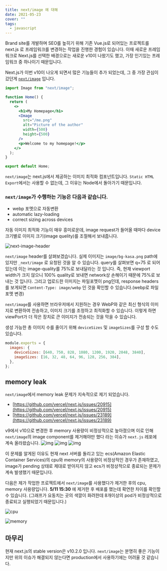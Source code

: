 ```yaml
---
title: next/image 에 대해
date: 2021-05-23
cover: ""
tags:
  - javascript
---
```

Brand site를 개발하며 SEO를 높히기 위해 기존 Vue.js로 되어있는 프로젝트를 next.js 로 프레임워크를 변경하는 작업을 진행한 경험이 있습니다. 이때 새로운 프레임워크로 Next.js를 선택한 배경으로는 새로운 v10이 나왔기도 했고, 가장 인기있는 프레임워크 중 하나이기 때문입니다.

Next.js가 이번 v10이 나오게 되면서 많은 기능들이 추가 되었는데, 그 중 가장 관심이 갔던게 [`next/image`](https://nextjs.org/blog/next-10#built-in-image-component-and-automatic-image-optimization) 입니다.

```jsx
import Image from "next/image";

function Home() {
  return (
    <>
      <h1>My Homepage</h1>
      <Image
        src="/me.png"
        alt="Picture of the author"
        width={500}
        height={500}
      />
      <p>Welcome to my homepage!</p>
    </>
  );
}

export default Home;
```

`next/image`는 next.js에서 제공하는 이미지 최적화 컴포넌트입니다. `Static HTML Export`에서는 사용할 수 없는데, 그 이유는 Node에서 돌아가기 때문입니다.

### `next/image`가 수행하는 기능은 다음과 같습니다.

* webp 포멧으로 자동변환
* automatic lazy-loading
* correct sizing across devices

자동 이미지 최적화 기능이 매우 흥미로운데, image request가 들어올 때마다 device 크기별로 이미지 크기(image quelity)를 조절해서 보내줍니다.

![next-image-header](/images/next-image.png)

`next/image` header를 살펴보겠습니다.
실제 이미지는 `image/bg-kasa.png` path에 있지만 `_next/image` 로 요청된 것을 알 수 있습니다. query를 살펴보면 q=75 로 되어있는데 이는 image-quality를 75%로 보내달라는 것 입니다. 즉, 현재 viewport width가 크지 않으니 100% quality로 보내면 network상 손해이기 때문에 75%로 보내는 것 입니다. 그리고 업로드한 이미지는 파일포멧이 png인데, response headers를 보게되면 `Content-Type: image/webp` 인 것을 확인할 수 있습니다.(webp로 파일포멧 변경)

`next/image`를 사용하면 브라우저에서 지원하는 경우 WebP와 같은 최신 형식의 이미지로 변환하여 전송하고, 이미지 크기를 조정하고 최적화할 수 있습니다. 이렇게 하면 viewPort가 더 작은 장치로 큰 이미지가 전송되는 것을 막을 수 있습니다.

생성 가능한 총 이미지 수를 줄이기 위해 `deviceSizes` 및 `imageSizes`를 구성 할 수도 있습니다.

```js
module.exports = {
  images: {
    deviceSizes: [640, 750, 828, 1080, 1200, 1920, 2048, 3840],
    imageSizes: [16, 32, 48, 64, 96, 128, 256, 384],
  },
};
```

## memory leak

`next/image`에서 memory leak 문제가 지속적으로 제기 되었습니다.

- [https://github.com/vercel/next.js/issues/20915](https://github.com/vercel/next.js/issues/20915)
- [https://github.com/vercel/next.js/issues/23189](https://github.com/vercel/next.js/issues/23189)

v9에서 v10으로 변경한 후 memory 사용량이 비정상적으로 높아졌으며 이로 인해 `next/image`의 image component를 제거해야만 했다 라는 이슈가 `next.js` 레포에 계속 올라왔습니다.
![img](https://camo.githubusercontent.com/d88fbdef185b40d56b3a42a699550a469dbaa28f0ca50e2e344644900b972691/68747470733a2f2f692e696d6775722e636f6d2f434b54457863722e706e67)
![img](https://user-images.githubusercontent.com/13972013/104264344-72379580-5459-11eb-8285-7bb2a50adfa5.png)
![img](https://user-images.githubusercontent.com/6556627/105622606-adc25000-5dc7-11eb-8d65-130845bbbbd8.jpeg)

이 문제를 알게된 이유도 현재 next 서버를 돌리고 있는 ecs(Amazon Elastic Container Services)의 cpu와 memory의 사용량이 비정상적인 경우가 존재하였고, image가 pending 상태로 제대로 받아지지 않고 ecs가 비정상적으로 종료되는 문제가 계속 발생했기 때문입니다.

다음은 제가 작업한 프로젝트에서 `next/image`를 사용했다가 제거한 후의 cpu, memory 사용량입니다. **5/11 15:30** 에 제거한 후 배포를 했는데 확연한 차이를 확인할 수 있습니다. (그래프가 요동치는 곳의 색깔이 화려한데 8개이상의 pod가 비정상적으로 종료되고 실행되었기 때문입니다.)

![cpu](/images/cpu.png)

![memory](/images/memory.png)



## 마무리

현재 next.js의 stable version은 v10.2.0 입니다. `next/image`는 분명히 좋은 기능이지만 위의 이슈가 해결되지 않는다면 production에서 사용하기에는 어려울 것 같습니다.